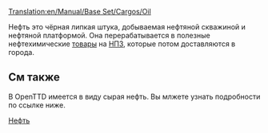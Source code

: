 [[Translation:en/Manual/Base Set/Cargos/Oil]]

{{ru/Manual/Base Set/Cargos/Груз| имя=Нефть
| Изображение=Oil.png
| производит=[[ru/Manual/Base Set/Industries/Нефтяная скважина|Нефтяная скважина]] и [[ru/Manual/Base Set/Industries/Нефтяная платформа|платформа]]
| принимает=[[ru/Manual/Base Set/Industries/Нефтезавод|Нефтезавод]]
}}

Нефть это чёрная липкая штука, добываемая нефтяной скважиной и нефтяной платформой. Она перерабатывается в полезные нефтехимические [[ru/Manual/Base Set/Cargos/Товары|товары]] на [[ru/Manual/Base Set/Industries/Нефтезавод|НПЗ]], которые потом доставляются в города.

==См также==
В OpenTTD имеется в виду сырая нефть. Вы млжете узнать подробности по ссылке ниже.

[http://ru.wikipedia.org/wiki/%D0%9D%D0%B5%D1%84%D1%82%D1%8C Нефть]